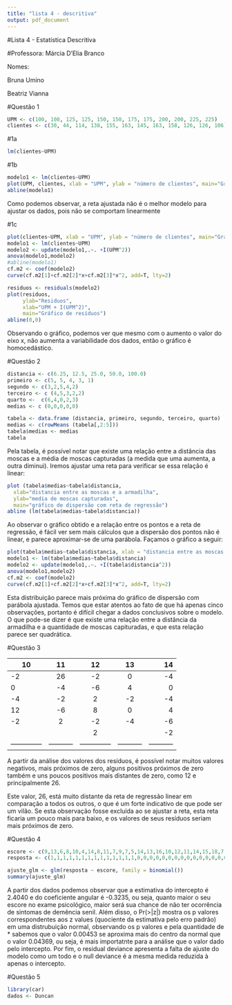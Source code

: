 ```yaml
---
title: "lista 4 - descritiva"
output: pdf_document
---
```

<p>#Lista 4 - Estatística Descritiva
<p>#Professora: Márcia D'Elia Branco
<p>Nomes:
<p>     Bruna Umino
<p>     Beatriz Vianna

#Questão 1
<p>

```r
UPM <- c(100, 100, 125, 125, 150, 150, 175, 175, 200, 200, 225, 225)
clientes <- c(30, 44, 114, 138, 155, 163, 145, 163, 158, 126, 126, 106)
```

#1a
```r
lm(clientes~UPM)
```

#1b
```r
modelo1 <- lm(clientes~UPM)
plot(UPM, clientes, xlab = "UPM", ylab = "número de clientes", main="Gráfico de dispersão com reta ajustada")
abline(modelo1)
```
<p>   Como podemos observar, a reta ajustada não é o melhor modelo para ajustar os dados, pois não se comportam linearmente

#1c
```r
plot(clientes~UPM, xlab = "UPM", ylab = "número de clientes", main="Gráfico de dispersão com parábola ajustada")
modelo1 <- lm(clientes~UPM)
modelo2 <- update(modelo1,.~. +I(UPM^2))
anova(modelo1,modelo2)
#abline(modelo1)
cf.m2 <- coef(modelo2)
curve(cf.m2[1]+cf.m2[2]*x+cf.m2[3]*x^2, add=T, lty=2)
```

```r
residuos <- residuals(modelo2)
plot(residuos, 
     ylab="Residuos",
     xlab="UPM + I(UPM^2)",
     main="Gráfico de resíduos")
abline(0,0)
```
<p>  Observando o gráfico, podemos ver que mesmo com o aumento o valor do eixo x, não aumenta a variabilidade dos dados, então o gráfico é homocedástico.

#Questão 2
<p>
```r
distancia <- c(6.25, 12.5, 25.0, 50.0, 100.0)
primeiro <- c(5, 5, 4, 3, 1)
segundo <- c(3,2,5,4,2)
terceiro <- c (4,5,3,2,2)
quarto <-  c(6,4,0,2,3)
medias <- c (0,0,0,0,0)

tabela <- data.frame (distancia, primeiro, segundo, terceiro, quarto)
medias <- c(rowMeans (tabela[,2:5]))
tabela$medias <- medias
tabela
```

<p>Pela tabela, é possível notar que existe uma relação entre a distância das moscas e a média de moscas capturadas (a medida que uma aumenta, a outra diminui). Iremos ajustar uma reta para verificar se essa relação é linear:

```r
plot (tabela$medias~tabela$distancia,
  xlab="distancia entre as moscas e a armadilha",
  ylab="media de moscas capturadas",
  main="gráfico de dispersão com reta de regressão")
abline (lm(tabela$medias~tabela$distancia))
```
<p>Ao observar o gráfico obtido e a relação entre os pontos e a reta de regressão, é fácil ver sem mais cálculos que a dispersão dos pontos não é linear, e parece aproximar-se de uma parábola.
Façamos o gráfico a seguir:

```r
plot(tabela$medias~tabela$distancia, xlab = "distancia entre as moscas e a armadilha", ylab = "media de moscas capturadas", main="Gráfico de dispersão com parábola ajustada")
modelo1 <- lm(tabela$medias~tabela$distancia)
modelo2 <- update(modelo1,.~. +I(tabela$distancia^2))
anova(modelo1,modelo2)
cf.m2 <- coef(modelo2)
curve(cf.m2[1]+cf.m2[2]*x+cf.m2[3]*x^2, add=T, lty=2)
```
<p>Esta distribuição parece mais próxima do gráfico de dispersão com parábola ajustada.
Temos que estar atentos ao fato de que há apenas cinco observações, portanto é difícil chegar a dados conclusivos sobre o modelo.
O que pode-se dizer é que existe uma relação entre a distância da armadilha e a quantidade de moscas capituradas, e que esta relação parece ser quadrática.

#Questão 3

|10 | 11 | 12 | 13 | 14 |
|------------- | :-------------:| :-------------:| :-------------:|------:|
| -2 | 26 | -2 | 0 | -4|
| 0 | -4 | -6 | 4 | 0|
| -4 | -2 | 2 | -2 | -4|
| 12 | -6 | 8 | 0 | 4|
| -2 | 2 | -2 | -4 | -6|
|  |  | 2 |  | -2|
|-------------- |-----------|-------------- | -----------|-----------|

<p>A partir da análise dos valores dos resíduos, é possível notar muitos valores negativos, mais próximos de zero, alguns positivos próximos de zero também e uns poucos positivos mais distantes de zero, como 12 e principalmente 26.
<p>Este valor, 26, está muito distante da reta de regressão linear em comparação a todos os outros, o que é um forte indicativo de que pode ser um vilão. Se esta observação fosse excluída ao se ajustar a reta, esta reta ficaria um pouco mais para baixo, e os valores de seus resíduos seriam mais próximos de zero.

#Questão 4
```r
escore <- c(9,13,6,8,10,4,14,8,11,7,9,7,5,14,13,16,10,12,11,14,15,18,7,16,9,9,11,13,15,13,10,11,6,17,14,19,9,11,14,10,16,10,16,14,13,13,9,15,10,11,12,4,14,20)
resposta <- c(1,1,1,1,1,1,1,1,1,1,1,1,1,1,0,0,0,0,0,0,0,0,0,0,0,0,0,0,0,0,0,0,0,0,0,0,0,0,0,0,0,0,0,0,0,0,0,0,0,0,0,0,0,0)
```

```r
ajuste_glm <- glm(resposta ~ escore, family = binomial())
summary(ajuste_glm)

```
<p>   A partir dos dados podemos observar que a estimativa do intercepto é 2.4040 e do coeficiente angular é -0.3235, ou seja, quanto maior o seu escore no exame psicológico, maior será sua chance de não ter ocorrência de  sintomas de demência senil. Além disso, o Pr(>|z|) mostra os p valores correspondentes aos z values (quociente da estimativa pelo erro padrão) em uma distrubuição normal, observando os p valores e pela quantidade de * sabemos que o valor 0.00453  se aproxima mais do centro da normal que o valor 0.04369, ou seja, é mais importatnte para a análise que o valor dado pelo intercepto. Por fim, o residual deviance apresenta a falta de ajuste do modelo como um todo e o null deviance é a mesma medida reduzida à apenas o intercepto.   

#Questão 5
```r
library(car)
dados <- Duncan
```